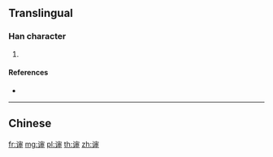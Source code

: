 {{character info/new}}
{{also|讅}}
==Translingual==

===Han character===
{{Han char|rn=149|rad=讠|as=08|sn=10|four=|canj=IVJLL}}

# {{defn|Han|sort=讠08}}

====References====
* {{Han ref|kx=1188.181|hdz=63992.110|uh=8C09|ud=35849}}

----

==Chinese==
{{zh-see|讅}}

[[fr:谉]]
[[mg:谉]]
[[pl:谉]]
[[th:谉]]
[[zh:谉]]